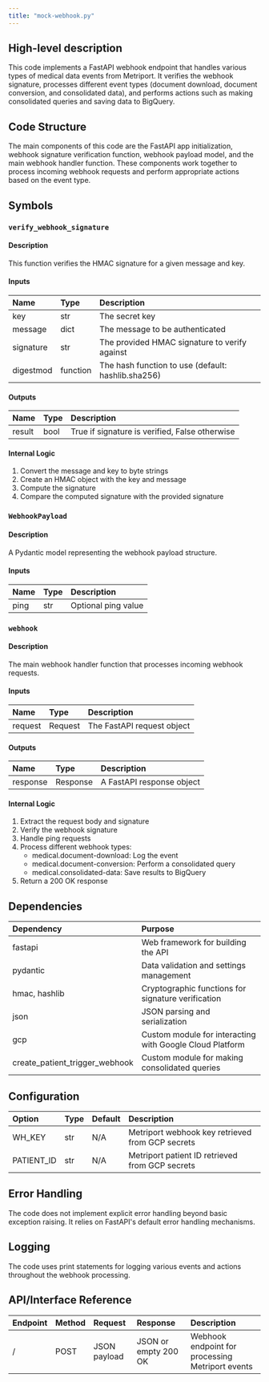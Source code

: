 ```yaml
---
title: "mock-webhook.py"
---
```


## High-level description
This code implements a FastAPI webhook endpoint that handles various types of medical data events from Metriport. It verifies the webhook signature, processes different event types (document download, document conversion, and consolidated data), and performs actions such as making consolidated queries and saving data to BigQuery.

## Code Structure
The main components of this code are the FastAPI app initialization, webhook signature verification function, webhook payload model, and the main webhook handler function. These components work together to process incoming webhook requests and perform appropriate actions based on the event type.

## Symbols

### `verify_webhook_signature`
#### Description
This function verifies the HMAC signature for a given message and key.

#### Inputs
| Name | Type | Description |
|:-----|:-----|:------------|
| key | str | The secret key |
| message | dict | The message to be authenticated |
| signature | str | The provided HMAC signature to verify against |
| digestmod | function | The hash function to use (default: hashlib.sha256) |

#### Outputs
| Name | Type | Description |
|:-----|:-----|:------------|
| result | bool | True if signature is verified, False otherwise |

#### Internal Logic
1. Convert the message and key to byte strings
2. Create an HMAC object with the key and message
3. Compute the signature
4. Compare the computed signature with the provided signature

### `WebhookPayload`
#### Description
A Pydantic model representing the webhook payload structure.

#### Inputs
| Name | Type | Description |
|:-----|:-----|:------------|
| ping | str | Optional ping value |

### `webhook`
#### Description
The main webhook handler function that processes incoming webhook requests.

#### Inputs
| Name | Type | Description |
|:-----|:-----|:------------|
| request | Request | The FastAPI request object |

#### Outputs
| Name | Type | Description |
|:-----|:-----|:------------|
| response | Response | A FastAPI response object |

#### Internal Logic
1. Extract the request body and signature
2. Verify the webhook signature
3. Handle ping requests
4. Process different webhook types:
   - medical.document-download: Log the event
   - medical.document-conversion: Perform a consolidated query
   - medical.consolidated-data: Save results to BigQuery
5. Return a 200 OK response

## Dependencies
| Dependency | Purpose |
|:-----------|:--------|
| fastapi | Web framework for building the API |
| pydantic | Data validation and settings management |
| hmac, hashlib | Cryptographic functions for signature verification |
| json | JSON parsing and serialization |
| gcp | Custom module for interacting with Google Cloud Platform |
| create_patient_trigger_webhook | Custom module for making consolidated queries |

## Configuration
| Option | Type | Default | Description |
|:-------|:-----|:--------|:------------|
| WH_KEY | str | N/A | Metriport webhook key retrieved from GCP secrets |
| PATIENT_ID | str | N/A | Metriport patient ID retrieved from GCP secrets |

## Error Handling
The code does not implement explicit error handling beyond basic exception raising. It relies on FastAPI's default error handling mechanisms.

## Logging
The code uses print statements for logging various events and actions throughout the webhook processing.

## API/Interface Reference
| Endpoint | Method | Request | Response | Description |
|:---------|:-------|:--------|:---------|:------------|
| / | POST | JSON payload | JSON or empty 200 OK | Webhook endpoint for processing Metriport events |